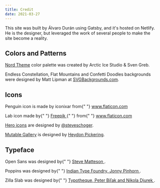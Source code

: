 ```yaml
---
title: Credit
date: 2021-03-27
---
```


This site was built by Álvaro Durán using Gatsby, and it's hosted on Netlify. He is the designer, but leveraged the work
of several people to make the site become a reality.

## Colors and Patterns

[Nord Theme](https://www.nordtheme.com/) color palette was created by Arctic Ice Studio & Sven Greb.

Endless Constellation, Flat Mountains and Confetti Doodles backgrounds were designed by Matt Lipman at [SVGBackgrounds.com](https://www.svgbackgrounds.com/#endless-constellation).

## Icons

<p>
  Penguin icon is made by <span>iconixar</span> from{" "}
  <a href="https://www.flaticon.com/" id="special-link">
    www.flaticon.com
  </a>
</p>

<p>
  Lab icon made by{" "}
  <a href="https://www.freepik.com" id="special-link">
    Freepik
  </a>{" "}
  from{" "}
  <a href="https://www.flaticon.com/" id="special-link">
    www.flaticon.com
  </a>
</p>

[Hero icons](https://heroicons.com/) are designed by [@steveschoger](https://twitter.com/steveschoger).

[Mutable Gallery](https://mutable.gallery/) is designed by [Heydon Pickering](https://twitter.com/heydonworks).

## Typeface

<p className="font-family-primary">
  <span>Open Sans</span> was designed by{" "}
  <a id="special-link" href="https://www.opensans.com/">
    Steve Matteson
  </a>
  .
</p>
<p className="font-family-secondary">
  <span>Poppins</span> was designed by{" "}
  <a
    id="special-link"
    href="https://www.indiantypefoundry.com/designers/jonny-pinhorn"
  >
    Indian Type Foundry, Jonny Pinhorn
  </a>
  .
</p>
<p className="text-lg md:text-xl font-family-tertiary">
  <span>Zilla Slab</span> was designed by{" "}
  <a href="https://en.wikipedia.org/wiki/Zilla_Slab">
    Typotheque, Peter Biľak and Nikola Djurek
  </a>
  .
</p>
